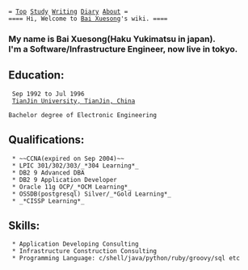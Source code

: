  = [[index|Top]] [[Study]] [[Writing]] [[diary/diary|Diary]] [[Bai Xuesong|About]] =
 ==== Hi, Welcome to [[Bai Xuesong]]'s wiki. ====

=== My name is Bai Xuesong(Haku Yukimatsu in japan). </br>I'm a Software/Infrastructure Engineer, now live in tokyo. ===

== Education: ==
  Sep 1992 to Jul 1996
  [[http://www.tju.edu.cn/english/|TianJin University, TianJin, China]]
  </br>Bachelor degree of Electronic Engineering

== Qualifications: ==
  * ~~CCNA(expired on Sep 2004)~~
  * LPIC 301/302/303/_*304 Learning*_
  * DB2 9 Advanced DBA
  * DB2 9 Application Developer
  * Oracle 11g OCP/_*OCM Learning*_
  * OSSDB(postgresql) Silver/_*Gold Learning*_
  * _*CISSP Learning*_

== Skills: ==
  * Application Developing Consulting
  * Infrastructure Construction Consulting
  * Programming Language: c/shell/java/python/ruby/groovy/sql etc
